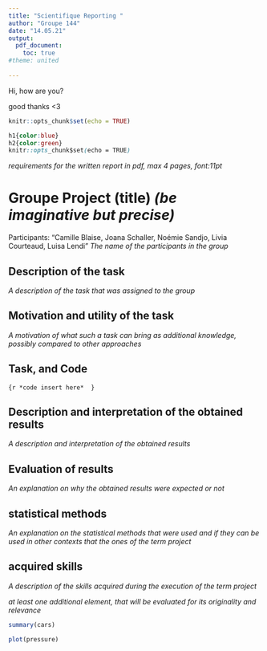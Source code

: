 ```yaml
---
title: "Scientifique Reporting "
author: "Groupe 144"
date: "14.05.21"
output:
  pdf_document:
    toc: true
#theme: united
    
---
```


Hi, how are you?

good thanks <3 

```r


knitr::opts_chunk$set(echo = TRUE)
```




```css

h1{color:blue}
h2{color:green}
knitr::opts_chunk$set(echo = TRUE)
```


*requirements for the written report*
*in pdf, max 4 pages, font:11pt*

# **Groupe Project (title) *(be imaginative but precise)* **

Participants: "Camille Blaise, Joana Schaller, Noémie Sandjo, Livia Courteaud, Luisa Lendi"
*The name of the participants in the group*


## Description of the task 
*A description of the task that was assigned to the group*



## Motivation and utility of the task 

*A motivation of what such a task can bring as additional knowledge, possibly compared to other
approaches*

## Task, and Code 

```{r
*code insert here* 
}
```

## Description and interpretation of the obtained results 
*A description and interpretation of the obtained results*


## Evaluation of results
*An explanation on why the obtained results were expected or not*

## statistical methods
*An explanation on the statistical methods that were used and if they can be used in other contexts
that the ones of the term project*

## acquired skills 

*A description of the skills acquired during the execution of the term project*

*at least one additional element, that will be evaluated
for its originality and relevance*



```r
summary(cars)
```



```r
plot(pressure)
```
